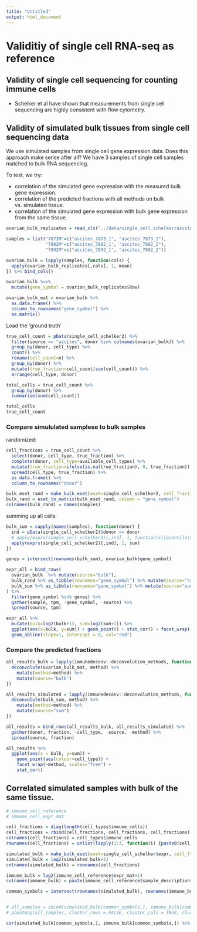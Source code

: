 ```yaml
---
title: "Untitled"
output: html_document
---
```



# Validitiy of single cell RNA-seq as reference

## Validity of single cell sequencing for counting immune cells
* Schelker et al have shown that measurements from single cell sequencing are highly consistent with flow cytometry. 

## Validity of simulated bulk tissues from single cell sequencing data
We use simulated samples from single cell gene expression data. Does this approach make sense after all? 
We have 3 samples of single cell samples matched to bulk RNA sequencing. 

To test, we try:

* correlation of the simulated gene expression with the measured bulk gene expression. 
* correlation of the predicted fractions with all methods on bulk vs. simulated tissue.
* correlation of the simulated gene expression with bulk gene expression from the same tissue. 



```r
ovarian_bulk_replicates = read_xls("../data/single_cell_schelker/ascites_bulk_samples.xls") 

samples = list("7873M"=c("ascites_7873_1", "ascites_7873_2"),
               "7882M"=c("ascites_7882_1", "ascites_7882_2"),
               "7892M"=c("ascites_7892_1", "ascites_7892_2"))

ovarian_bulk = lapply(samples, function(cols) {
  apply(ovarian_bulk_replicates[,cols], 1, mean)
}) %>% bind_cols() 

ovarian_bulk %<>% 
  mutate(gene_symbol = ovarian_bulk_replicates$Row)

ovarian_bulk_mat = ovarian_bulk %>%
  as.data.frame() %>%
  column_to_rownames("gene_symbol") %>%
  as.matrix()
```

Load the 'ground truth'
```r
true_cell_count = pData(single_cell_schelker2) %>% 
  filter(source == "ascites", donor %in% colnames(ovarian_bulk)) %>% 
  group_by(donor, cell_type) %>% 
  count() %>% 
  rename(cell_count=n) %>% 
  group_by(donor) %>%
  mutate(true_fraction=cell_count/sum(cell_count)) %>% 
  arrange(cell_type, donor)

total_cells = true_cell_count %>% 
  group_by(donor) %>%
  summarise(sum(cell_count))

total_cells
true_cell_count

```

### Compare simululated samplese to bulk samples

randomized: 

```r
cell_fractions = true_cell_count %>%
  select(donor, cell_type, true_fraction) %>%
  complete(donor, cell_type=available_cell_types) %>%
  mutate(true_fraction=ifelse(is.na(true_fraction), 0, true_fraction)) %>%
  spread(cell_type, true_fraction) %>%
  as.data.frame() %>%
  column_to_rownames("donor")

bulk_eset_rand = make_bulk_eset(eset=single_cell_schelker2, cell_fractions = cell_fractions, n_cells=500)
bulk_rand = eset_to_matrix(bulk_eset_rand, column = "gene_symbol")
colnames(bulk_rand) = names(samples)

```

summing up all cells: 
```r
bulk_sum = sapply(names(samples), function(donor) {
  ind = pData(single_cell_schelker2)$donor == donor
  # apply(exprs(single_cell_schelker2)[,ind], 1, function(x){quantile(x, c(.98))})
  apply(exprs(single_cell_schelker2)[,ind], 1, sum)
})
```


```r
genes = intersect(rownames(bulk_sum), ovarian_bulk$gene_symbol)

expr_all = bind_rows(
  ovarian_bulk  %>% mutate(source="bulk"),
  bulk_rand %>% as_tibble(rownames="gene_symbol") %>% mutate(source="rand"),
  bulk_sum %>% as_tibble(rownames="gene_symbol") %>% mutate(source="sum")
) %>% 
  filter(gene_symbol %in% genes) %>%
  gather(sample, tpm, -gene_symbol, -source) %>%
  spread(source, tpm)
```


```r
expr_all %>%
  mutate(bulk=log2(bulk+1), sum=log2(sum+1)) %>%
  ggplot(aes(x=bulk, y=sum)) + geom_point() + stat_cor() + facet_wrap(~sample) + 
  geom_abline(slope=1, intercept = 0, col="red")

```

### Compare the predicted fractions
```r
all_results_bulk = lapply(immunedeconv::deconvolution_methods, function(method) {
  deconvolute(ovarian_bulk_mat, method) %>%
    mutate(method=method) %>%
    mutate(source="bulk")
})

all_results_simulated = lapply(immunedeconv::deconvolution_methods, function(method) {
  deconvolute(bulk_sum, method) %>%
    mutate(method=method) %>%
    mutate(source="sum")
})

all_results = bind_rows(all_results_bulk, all_results_simulated) %>%
  gather(donor, fraction, -cell_type, -source, -method) %>%
  spread(source, fraction)

```

```r
all_results %>%
  ggplot(aes(x = bulk, y=sum)) +
    geom_point(aes(colour=cell_type)) + 
    facet_wrap(~method, scales="free") + 
    stat_cor()

```


## Correlated simulated samples with bulk of the same tissue. 
```r
# immune_cell_reference
# immune_cell_expr_mat

cell_fractions = diag(length(cell_types$immune_cells))
cell_fractions = rbind(cell_fractions, cell_fractions, cell_fractions)
colnames(cell_fractions) = cell_types$immune_cells
rownames(cell_fractions) = unlist(lapply(1:3, function(i) {paste0(cell_types$immune_cells, "_", i)}))

simulated_bulk = make_bulk_eset(eset=single_cell_schelker$expr, cell_fractions = cell_fractions, n_cells=500) %>% exprs() 
simulated_bulk = log2(simulated_bulk+1)
colnames(simulated_bulk) = rownames(cell_fractions)

immune_bulk = log2(immune_cell_reference$expr_mat+1)
colnames(immune_bulk) = paste(immune_cell_reference$sample_description$CellType, immune_cell_reference$sample_description$sample)

common_symbols = intersect(rownames(simulated_bulk), rownames(immune_bulk))


# all_samples = cbind(simulated_bulk[common_symbols,], immune_bulk[common_symbols, ])
# pheatmap(all_samples, cluster_rows = FALSE, cluster_cols = TRUE, clustering_distance_cols="correlation")

cor(simulated_bulk[common_symbols,], immune_bulk[common_symbols,]) %>% pheatmap()

```


<!-- ### second dataset -->
<!-- We have another dataset from Chung 2017 et al with single cell and matched bulk.  -->
<!-- We do the same comparison.  -->


<!-- ```{r, cache=TRUE} -->
<!-- single_cell_chung = read_tsv("../data/single_cell_chung/GSE75688_GEO_processed_Breast_Cancer_raw_TPM_matrix.txt") -->

<!-- single_cell_chung2 = single_cell_chung %>% -->
<!--   gather(sample, tpm, -gene_id, -gene_name, -gene_type) %>% -->
<!--   select(gene_name, sample, tpm) %>% -->
<!--   group_by(sample, gene_name) %>% -->
<!--   summarise(tpm=sum(tpm)) %>% -->
<!--   ungroup() %>%  -->
<!--   separate(sample, into=c("donor", "sample"), sep="_") -->
<!-- ``` -->

<!-- ### Overview of bulk samples -->
<!-- ```{r} -->
<!-- single_cell_chung2 %>%  -->
<!--   select(donor, sample) %>% -->
<!--   distinct() %>% -->
<!--   filter(sample %in% c("Pooled", "Tumor")) -->
<!-- ``` -->


<!-- ### Separate bulk and single cells -->
<!-- ```{r, cache=TRUE} -->
<!-- chung_bulk = single_cell_chung2 %>% -->
<!--   filter(sample %in% c("Pooled", "Tumor")) %>% -->
<!--   filter(!(donor == "BC01" & sample == "Tumor")) %>% # remove double bulk reference for sample 1 %>% -->
<!--   mutate(source="bulk") -->

<!-- chung_sum = single_cell_chung2 %>% -->
<!--   filter(!sample %in% c("Pooled", "Tumor")) %>%  -->
<!--   group_by(donor, gene_name) %>% -->
<!--   summarise(tpm = sum(tpm)) %>% -->
<!--   ungroup() %>%  -->
<!--   mutate(source="sum") -->

<!-- genes = intersect(chung_bulk$gene_name %>% unique(), chung_sum$gene_name %>% unique()) -->

<!-- all_results_chung = bind_rows(chung_bulk, chung_sum) %>% -->
<!--   spread(source, tpm) -->
<!-- ``` -->